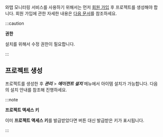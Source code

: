 와탭 모니터링 서비스를 사용하기 위해서는 먼저 [회원 가입](https://www.whatap.io/ko/signup/) 후 프로젝트를 생성해야 합니다. 회원 가입에 관한 자세한 내용은 [다음 문서](../account/account-manage)를 참조하세요.

:::caution 

**권한**

설치를 위해서 수정 권한이 필요합니다.

:::

## 프로젝트 생성


<Createprojectintrov2 />

프로젝트를 생성한 후 ***관리*** > ***에이전트 설치*** 메뉴에서 아이템 설치가 가능합니다. 다음의 설치 안내를 참조해 진행하세요.


<Accesskey />

:::note

**프로젝트 액세스 키**

이미 **프로젝트 액세스 키**를 발급받았다면 버튼 대신 발급받은 키가 표시됩니다.

:::